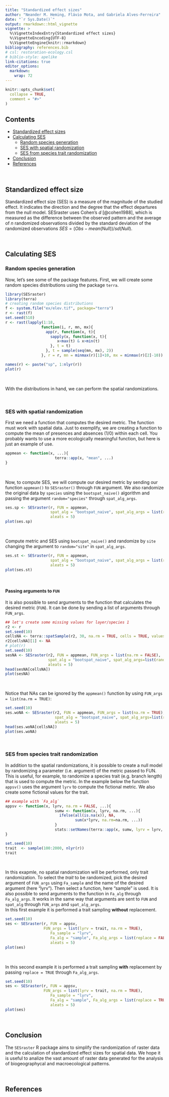 ```yaml
---
title: "Standardized effect sizes"
author: "Neander M. Heming, Flávio Mota, and Gabriela Alves-Ferreira"
date: "`r Sys.Date()`"
output: rmarkdown::html_vignette
vignette: >
  %\VignetteIndexEntry{Standardized effect sizes}
  %\VignetteEncoding{UTF-8}
  %\VignetteEngine{knitr::rmarkdown}
bibliography: references.bib
# csl: restoration-ecology.csl
# biblio-style: apelike
link-citations: true
editor_options: 
  markdown: 
    wrap: 72
---
```


```r
knitr::opts_chunk$set(
  collapse = TRUE,
  comment = "#>"
)
```


## Contents

-   [Standardized effect sizes](#ses)
-   [Calculating SES](#analysis)
    -   [Random species generation](#randsp)
    -   [SES with spatial randomization](#ses-spat)
    -   [SES from species trait randomization](#ses-trait)
-   [Conclusion](#concl)
-   [References](#references)

<br>

## Standardized effect size {#ses}

Standardized effect size (SES) is a measure of the magnitude of the
studied effect. It indicates the direction and the degree that the
effect departures from the null model. SESraster uses Cohen's *d* [@cohen1988], 
which is measured as the difference between the observed pattern and the 
average of *n* randomized observations divided by the standard deviation of 
the randomized observations $SES = (Obs-mean(Null))/sd(Null)$.

<br>

## Calculating SES {#analysis}
### Random species generation {#randsp}
Now, let's see some of the package features. First, we will create some
random species distributions using the package `terra`.

```r
library(SESraster)
library(terra)
# creating random species distributions
f <- system.file("ex/elev.tif", package="terra")
r <- rast(f)
set.seed(510)
r <- rast(lapply(1:18,
                function(i, r, mn, mx){
                  app(r, function(x, t){
                    sapply(x, function(x, t){
                       x<max(t) & x>min(t)
                    }, t = t)
                  }, t = sample(seq(mn, mx), 2))
                }, r = r, mn = minmax(r)[1]+10, mx = minmax(r)[2]-10))

names(r) <- paste("sp", 1:nlyr(r))
plot(r)
```

<br>

With the distributions in hand, we can perform the spatial
randomizations.

<br>

### SES with spatial randomization {#ses-spat}
First we need a function that computes the desired metric. The function
must work with spatial data. Just to exemplify, we are creating a
function to compute the mean of presences and absences (1/0) within each
cell. You probably wants to use a more ecologically meaningful function,
but here is just an example of use.

```r
appmean <- function(x, ...){
                      terra::app(x, "mean", ...)
}
```

<br>

Now, to compute SES, we will compute our desired metric by sending our
function `appmean()` to `SESraster()` through `FUN` argument. We also randomize the
original data by `species` using the `bootspat_naive()` algorithm
and passing the argument `random="species"` through `spat_alg_args`.

```r
ses.sp <- SESraster(r, FUN = appmean, 
                    spat_alg = "bootspat_naive", spat_alg_args = list(random = "species"),
                    aleats = 5)
plot(ses.sp)
```

<br>

Compute metric and SES using `bootspat_naive()` and randomize by `site`
changing the argument to `random="site"` in `spat_alg_args`.

```r
ses.st <- SESraster(r, FUN = appmean,
                    spat_alg = "bootspat_naive", spat_alg_args = list(random = "site"),
                    aleats = 5)
plot(ses.st)
```

<br>

#### Passing arguments to `FUN` {#ses-fun-arg}
It is also possible to send arguments to the function that calculates the
desired metric (`FUN`). It can be done by sending a list of arguments 
through `FUN_args`.

```r
## let's create some missing values for layer/species 1
r2 <- r
set.seed(10)
cellsNA <- terra::spatSample(r2, 30, na.rm = TRUE, cells = TRUE, values = FALSE)
r2[cellsNA][1] <- NA
# plot(r)
set.seed(10)
sesNA <- SESraster(r2, FUN = appmean, FUN_args = list(na.rm = FALSE),
                   spat_alg = "bootspat_naive", spat_alg_args=list(random = "species"),
                   aleats = 5)
head(sesNA[cellsNA])
plot(sesNA)
```

<br>

Notice that NAs can be ignored by the `appmean()` function by using
`FUN_args = list(na.rm = TRUE)`:
```r
set.seed(10)
ses.woNA <- SESraster(r2, FUN = appmean, FUN_args = list(na.rm = TRUE), 
                      spat_alg = "bootspat_naive", spat_alg_args=list(random = "species"),
                      aleats = 5)
head(ses.woNA[cellsNA])
plot(ses.woNA)
```

<br>

### SES from species trait randomization {#ses-trait}
In addition to the spatial randomizations, it is possible to create a 
null model by randomizing a parameter (i.e. argument) of the metric passed to FUN.
This is useful, for example, to randomize a species trait (e.g. branch length) 
that is used to compute the metric. In the example below the function `appsv()`
uses the argument `lyrv` to compute the fictional metric. We also create some
fictional values for the trait.

```r
## example with `Fa_alg`
appsv <- function(x, lyrv, na.rm = FALSE, ...){
                      sumw <- function(x, lyrv, na.rm, ...){
                        ifelse(all(is.na(x)), NA,
                               sum(x*lyrv, na.rm=na.rm, ...))
                      }
                      stats::setNames(terra::app(x, sumw, lyrv = lyrv, na.rm=na.rm, ...), "sumw")
}

set.seed(10)
trait  <- sample(100:2000, nlyr(r))
trait
```

<br>

In this exapmle, no spatial randomization will be performed, only trait randomization.
To select the _trait_ to be randomized, pick the desired argument of `FUN_args` 
using `Fa_sample` and the name of the desired argument (here "lyrv"). 
Then select a function, here "sample" is used. It is also possible to send
arguments to the function in `Fa_alg` through `Fa_alg_args`. It works in the same way
that arguments are sent to `FUN` and `spat_alg` through `FUN_args` and `spat_alg_args`.
<br>
In this first example it is performed a trait sampling **without** replacement.
```r
set.seed(10)
ses <- SESraster(r, FUN = appsv,
                 FUN_args = list(lyrv = trait, na.rm = TRUE),
                    Fa_sample = "lyrv",
                    Fa_alg = "sample", Fa_alg_args = list(replace = FALSE),
                    aleats = 5)
plot(ses)
```

<br>

In this second example it is performed a trait sampling **with** replacement by
passing `replace = TRUE` through `Fa_alg_args`.
```r
set.seed(10)
ses <- SESraster(r, FUN = appsv,
                 FUN_args = list(lyrv = trait, na.rm = TRUE),
                    Fa_sample = "lyrv",
                    Fa_alg = "sample", Fa_alg_args = list(replace = TRUE),
                    aleats = 5)
plot(ses)
```

<br>

## Conclusion {#concl}
The `SESraster` R package aims to simplify the randomization of raster data and the 
calculation of standardized effect sizes for spatial data. We hope it is useful 
to analize the vast amount of raster data generated for the analysis of
biogeographycal and macroecological patterns.

<br>

## References {#references}
